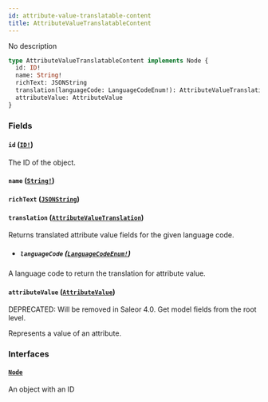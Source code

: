 ```yaml
---
id: attribute-value-translatable-content
title: AttributeValueTranslatableContent
---
```


No description

```graphql
type AttributeValueTranslatableContent implements Node {
  id: ID!
  name: String!
  richText: JSONString
  translation(languageCode: LanguageCodeEnum!): AttributeValueTranslation
  attributeValue: AttributeValue
}
```

### Fields

#### `id` ([`ID!`](../../../developer/api-reference/scalars/id))

The ID of the object.

#### `name` ([`String!`](../../../developer/api-reference/scalars/string))

#### `richText` ([`JSONString`](../../../developer/api-reference/scalars/json-string))

#### `translation` ([`AttributeValueTranslation`](../../../developer/api-reference/objects/attribute-value-translation))

Returns translated attribute value fields for the given language code.

- ##### `languageCode` ([`LanguageCodeEnum!`](../../../developer/api-reference/enums/language-code-enum))

A language code to return the translation for attribute value.

#### `attributeValue` ([`AttributeValue`](../../../developer/api-reference/objects/attribute-value))

<span class="badge badge--warning">DEPRECATED: Will be removed in Saleor 4.0. Get model fields from the root level.</span>

Represents a value of an attribute.

### Interfaces

#### [`Node`](../../../developer/api-reference/interfaces/node)

An object with an ID
